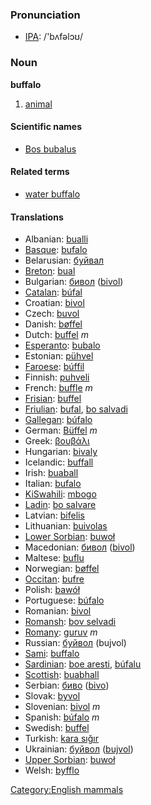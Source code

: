 === Pronunciation ===
*[[w:IPA|IPA]]: /'bʌfəlɔʊ/

=== Noun ===

'''buffalo'''

# [[animal]]

====Scientific names====
*[[Bos bubalus]]

==== Related terms ====
*[[water buffalo]]

==== Translations ====

*Albanian: [[bualli]]
*[[Basque]]: [[bufalo]]
*Belarusian: [[буйвал]]
*[[Breton]]: [[bual]]
*Bulgarian: [[бивол]] ([[bivol]])
*[[Catalan]]: [[búfal]]
*Croatian: [[bivol]]
*Czech: [[buvol]]
*Danish: [[bøffel]]
*Dutch: [[buffel]] ''m''
*[[Esperanto]]: [[bubalo]]
*Estonian: [[pühvel]]
*[[Faroese]]: [[búffil]]
*Finnish: [[puhveli]]
*French: [[buffle]] ''m''
*[[Frisian]]: [[buffel]]
*[[Friulian]]: [[bufal]], [[bo salvadi]]
*[[Gallegan]]: [[búfalo]]
*German: [[Büffel]] ''m''
*Greek: [[βουβάλι]]
*Hungarian: [[bivaly]]
*Icelandic: [[buffall]]
*Irish: [[buaball]]
*Italian: [[bufalo]]
*[[KiSwahili]]: [[mbogo]]
*[[Ladin]]: [[bo salvare]]
*Latvian: [[bifelis]]
*Lithuanian: [[buivolas]]
*[[Lower Sorbian]]: [[buwoł]]
*Macedonian: [[бивол]] ([[bivol]])
*Maltese: [[buflu]]
*Norwegian: [[bøffel]]
*[[Occitan]]: [[bufre]]
*Polish: [[bawół]]
*Portuguese: [[búfalo]]
*Romanian: [[bivol]]
*[[Romansh]]: [[bov selvadi]]
*[[Romany]]: [[guruv]] ''m''
*Russian: [[буйвол]] (bujvol)
*[[Sami]]: [[buffalo]]
*[[Sardinian]]: [[boe aresti]], [[búfalu]]
*[[Scottish]]: [[buabhall]]
*Serbian: [[биво]] ([[bivo]])
*Slovak: [[byvol]]
*Slovenian: [[bivol]] ''m''
*Spanish: [[búfalo]] ''m''
*Swedish: [[buffel]]
*Turkish: [[kara sığır]]
*Ukrainian: [[буйвол]] ([[bujvol]])
*[[Upper Sorbian]]: [[buwoł]]
*Welsh: [[byfflo]]

[[Category:English mammals]]
